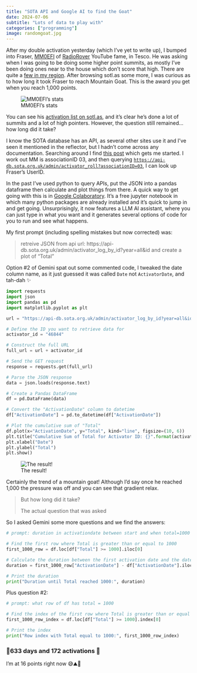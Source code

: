 ```yaml
---
title: "SOTA API and Google AI to find the Goat"
date: 2024-07-06
subtitle: "Lots of data to play with"
categories: ["programming"]
image: randomgoat.jpg
---
```


After my double activation yesterday (which I’ve yet to write up), I bumped into Fraser, [MM0EFI](https://www.qrz.com/db/MM0EFI) of [RadioRover](https://www.youtube.com/@theradiorover/) YouTube fame, in Tesco. He was asking when I was going to be doing some higher point summits, as mostly I’ve been doing ones near to the house which don’t score that high. There are quite a [few in my region](https://sotl.as/summits/GM/ES). After browsing sotl.as some more, I was curious as to how long it took Fraser to reach Mountain Goat. This is the award you get when you reach 1,000 points.

![MM0EFI’s stats](image.png)

You can see his [activation list on sotl.as](https://sotl.as/activators/MM0EFI), and it’s clear he’s done a lot of summits and a lot of high pointers. However, the question still remained…how long did it take?

I know the SOTA database has an API, as several other sites use it and I’ve seen it mentioned in the reflector, but I hadn’t come across any documentation. Searching around I find [this post](https://reflector.sota.org.uk/t/request-for-information-about-db-and-api/28752/4) which gets me started. I work out MM is associationID 03, and then querying [`https://api-db.sota.org.uk/admin/activator_roll?associationID=03`](https://api-db.sota.org.uk/admin/activator_roll?associationID=03), I can look up Fraser’s UserID.

In the past I’ve used python to query APIs, put the JSON into a pandas dataframe then calculate and plot things from there. A quick way to get going with this is in [Google Colaboratory](https://colab.research.google.com/). It’s a free jupyter notebook in which many python packages are already installed and it’s quick to jump in and get going. Unsurprisingly, it now features a LLM AI assistant, where you can just type in what you want and it generates several options of code for you to run and see what happens.

My first prompt (including spelling mistakes but now corrected) was:

> retreive JSON from api url: https://api-db.sota.org.uk/admin/activator\_log\_by\_id?year=all&id and create a plot of “Total”

Option #2 of Gemini spat out some commented code, I tweaked the date column name, as it just guessed it was called `Date` not `ActivatorDate`, and tah-dah ✨

```python
import requests
import json
import pandas as pd
import matplotlib.pyplot as plt

url = "https://api-db.sota.org.uk/admin/activator_log_by_id?year=all&id="

# Define the ID you want to retrieve data for
activator_id = "46844"

# Construct the full URL
full_url = url + activator_id

# Send the GET request
response = requests.get(full_url)

# Parse the JSON response
data = json.loads(response.text)

# Create a Pandas DataFrame
df = pd.DataFrame(data)

# Convert the "ActivationDate" column to datetime
df["ActivationDate"] = pd.to_datetime(df["ActivationDate"])

# Plot the cumulative sum of "Total"
df.plot(x="ActivationDate", y="Total", kind="line", figsize=(10, 6))
plt.title("Cumulative Sum of Total for Activator ID: {}".format(activator_id))
plt.xlabel("Date")
plt.ylabel("Total")
plt.show()
```

![The result!](Untitled.png)



Certainly the trend of a mountain goat! Although I’d say once he reached 1,000 the pressure was off and you can see that gradient relax.

> But how long did it take?
>
> The actual question that was asked

So I asked Gemini some more questions and we find the answers:

```python
# prompt: duration in activationdate between start and when total=1000

# Find the first row where Total is greater than or equal to 1000
first_1000_row = df.loc[df["Total"] >= 1000].iloc[0]

# Calculate the duration between the first activation date and the date when Total reached 1000
duration = first_1000_row["ActivationDate"] - df["ActivationDate"].iloc[0]

# Print the duration
print("Duration until Total reached 1000:", duration)
```

Plus question #2:

```python
# prompt: what row of df has total = 1000

# Find the index of the first row where Total is greater than or equal to 1000
first_1000_row_index = df.loc[df["Total"] >= 1000].index[0]

# Print the index
print("Row index with Total equal to 1000:", first_1000_row_index)
```

### 🥁633 days and 172 activations 🎉

I’m at 16 points right now 😅⛰️🐐
